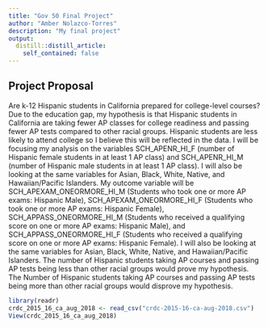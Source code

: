 ```yaml
---
title: "Gov 50 Final Project"
author: "Amber Nolazco-Torres"
description: "My final project"
output:
  distill::distill_article:
    self_contained: false
---
```




## Project Proposal

Are k-12 Hispanic students in California prepared for college-level courses?  Due to the education gap, my hypothesis is that Hispanic students in California are taking fewer AP classes for college readiness and passing fewer AP tests compared to other racial groups. Hispanic students are less likely to attend college so I believe this will be reflected in the data. I will be focusing my analysis on the variables SCH_APENR_HI_F (number of Hispanic female students in at least 1 AP class) and SCH_APENR_HI_M (number of Hispanic male students in at least 1 AP class).  I will also be looking at the same variables for Asian, Black, White, Native, and Hawaiian/Pacific Islanders. My outcome variable will be SCH_APEXAM_ONEORMORE_HI_M (Students who took one or more AP exams: Hispanic Male), SCH_APEXAM_ONEORMORE_HI_F (Students who took one or more AP exams: Hispanic Female), SCH_APPASS_ONEORMORE_HI_M (Students who received a qualifying score on one or more AP exams: Hispanic Male), and SCH_APPASS_ONEORMORE_HI_F (Students who received a qualifying score on one or more AP exams: Hispanic Female). I will also be looking at the same variables for Asian, Black, White, Native, and Hawaiian/Pacific Islanders. The number of Hispanic students taking AP courses and passing AP tests being less than other racial groups would prove my hypothesis. The Number of Hispanic students taking AP courses and passing AP tests being more than other racial groups would disprove my hypothesis. 

```r
library(readr)
crdc_2015_16_ca_aug_2018 <- read_csv("crdc-2015-16-ca-aug-2018.csv")
View(crdc_2015_16_ca_aug_2018)
```
